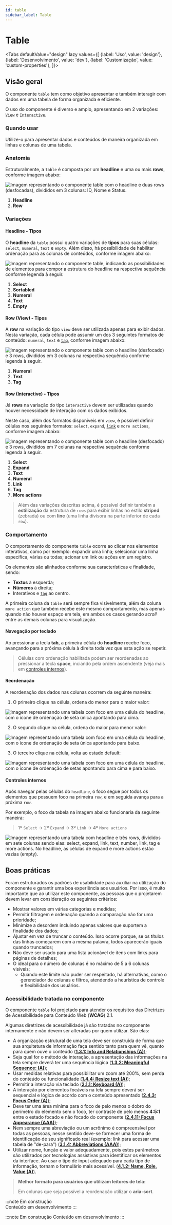 ```yaml
---
id: table
sidebar_label: Table
---
```




# Table

<Tabs
  defaultValue="design"
  lazy
  values={[
    {label: 'Uso', value: 'design'},
    {label: 'Desenvolvimento', value: 'dev'},
    {label: 'Customização', value: 'custom-properties'},
  ]}>

  <TabItem value="design">

## Visão geral
O componente `table`  tem como objetivo apresentar e também interagir com dados em uma tabela de forma organizada e eficiente.

O uso do componente é diverso e amplo, apresentando em 2 variações: [`View`](table#row-view---tipos) e [`Interactive`](table#row-interactive---tipos).

### Quando usar
Utilize-o para apresentar dados e conteúdos de maneira organizada em linhas e colunas de uma tabela.

### Anatomia
Estruturalmente, a `table` é composta por um **headline** e uma ou mais **rows**, conforme imagem abaixo:

<img
  src={TableAnatomy}
  alt="Imagem representando o componente table com o headline e duas rows (desfocadas), divididos em 3 colunas: ID, Nome e Status."
/> 

1. **Headline**
2. **Row**

### Variações

#### Headline - Tipos
O **headline** da `table` possui quatro variações de **tipos** para suas células: `select`, `numeral`, `text` e `empty`. 
Além disso, há possibilidade de habilitar ordenação para as colunas de conteúdos, conforme imagem abaixo:

<img
  src={TableHeadlineAnatomy}
  alt="Imagem representando o componente table, indicando as possibilidades de elementos para compor a estrutura do headline na respectiva sequência conforme legenda à seguir."
/> 

1. **Select**
2. **Sortabled**
3. **Numeral**
4. **Text**
5. **Empty**

#### Row (View) - Tipos
A **row** na variação do tipo `view` deve ser utilizada apenas para exibir dados. 
Nesta variação, cada célula pode assumir um dos 3 seguintes formatos de conteúdo: `numeral`, `text` e [`tag`](tag), conforme imagem abaixo:

<img
  src={TableRowViewAnatomy}
  alt="Imagem representando o componente table com o headline (desfocado) e 3 rows, divididos em 3 colunas na respectiva sequência conforme legenda à seguir."
/> 

1. **Numeral**
2. **Text**
3. **Tag**

#### Row (Interactive) - Tipos
Já **rows** na variação do tipo `interactive` devem ser utilizadas quando houver necessidade de interação com os dados exibidos.

Neste caso, além dos formatos disponíveis em `view`, é possível definir células nos seguintes formatos: `select`, `expand`, [`link`](link) e `more actions`, conforme imagem abaixo:

<img
  src={TableRowInteractiveAnatomy}
  alt="Imagem representando o componente table com o headline (desfocado) e 3 rows, divididos em 7 colunas na respectiva sequência conforme legenda à seguir."
/> 

1. **Select**
2. **Expand**
3. **Text**
4. **Numeral**
5. **Link**
6. **Tag**
7. **More actions**

> Além das variações descritas acima, é possível definir também a **estilização** da estrutura de `rows` para exibir linhas no estilo **striped** (zebrada) ou com **line** (uma linha divisora na parte inferior de cada `row`).

### Comportamento
O comportamento do componente `table` ocorre ao clicar nos elementos interativos, como por exemplo: expandir uma linha; selecionar uma linha específica, várias ou todas; acionar um link ou ações em um registro.

Os elementos são alinhados conforme sua características e finalidade, sendo:
- **Textos** à esquerda;
- **Números** à direita;
- Interativos e [`tag`](tag) ao centro.

A primeira coluna da `table` será sempre fixa visivelmente, além da coluna `more action` que também recebe este mesmo comportamento, mas apenas quando não houver espaço em tela, em ambos os casos gerando _scroll_ entre as demais colunas para visualização.

#### Navegação por teclado
Ao pressionar a tecla **tab**, a primeira célula do **headline** recebe foco, avançando para a próxima célula à direita toda vez que esta ação se repetir.

> Células com ordenação habilitada podem ser reordenadas ao pressionar a tecla **space**, inciando pela ordem ascendente (veja mais em [controles internos](table#controles-internos)).

#### Reordenação
A reordenação dos dados nas colunas ocorrem da seguinte maneira:

1. O primeiro clique na célula, ordena do menor para o maior valor:

<img
  src={TableFirstSort}
  alt="Imagem representando uma tabela com foco em uma célula do headline, com o ícone de ordenação de seta única apontando para cima."
/> 


2. O segundo clique na célula, ordena do maior para menor valor:

<img
  src={TableSecondSort}
  alt="Imagem representando uma tabela com foco em uma célula do headline, com o ícone de ordenação de seta única apontando para baixo."
/> 

3. O terceiro clique na célula, volta ao estado default:

<img
  src={TableThridSort}
  alt="Imagem representando uma tabela com foco em uma célula do headline, com o ícone de ordenação de setas apontando para cima e para baixo."
/> 

#### Controles internos
Após navegar pelas células do `headline`, o foco segue por todos os elementos que possuem foco na primeira `row`, e em seguida avança para a próxima `row`.

Por exemplo, o foco da tabela na imagem abaixo funcionaria da seguinte maneira:

> 1º `Select` -> 2º `Expand` -> 3º `Link` -> 4º `More actions`

<img
  src={TableFocusabledElements}
  alt="Imagem representando uma tabela com headline e três rows, divididos em sete colunas sendo elas: select, expand, link, text, number, link, tag e more actions.
  No headline, as células de expand e more actions estão vazias (empty)."
/>

## Boas práticas
Foram estruturados os padrões de usabilidade para auxiliar na utilização do componente e garantir uma boa experiência aos usuários. 
Por isso, é muito importante que ao utilizar este componente, as pessoas que o projetarem devem levar em consideração os seguintes critérios:

- Mostrar valores em várias categorias e medidas;
- Permitir filtragem e ordenação quando a comparação não for uma prioridade;
- Minimize a desordem incluindo apenas valores que suportem a finalidade dos dados;
- Ajustar em vez de truncar o conteúdo. Isso ocorre porque, se os títulos das linhas começarem com a mesma palavra, todos aparecerão iguais quando truncados;
- Não deve ser usado para uma lista acionável de itens com links para páginas de detalhes;
- O ideal para o número de colunas é no máximo de 5 a 6 colunas visíveis;
  - Quando este limite não puder ser respeitado, há alternativas, como o gerenciador de colunas e filtros, atendendo a heurística de controle e flexibilidade dos usuários.

### Acessibilidade tratada no componente
O componente `table` foi projetado para atender os requisitos das Diretrizes de Acessibilidade para Conteúdo Web (**WCAG**) 2.1.

Algumas diretrizes de acessibilidade já são tratadas no componente internamente e não devem ser alteradas por quem utilizar.  São elas:

- A organização estrutural de uma tela deve ser construída de forma que sua arquitetura de informação faça sentido tanto para quem vê, quanto para quem ouve o conteúdo ([**1.3.1: Info and Relationships (A)**](https://www.w3.org/WAI/WCAG21/Understanding/info-and-relationships.html));
- Seja qual for o método de interação, a apresentação das informações na tela sempre deverá ter uma sequência lógica ([**1.3.2: Meaningful Sequence: (A)**](https://www.w3.org/TR/UNDERSTANDING-WCAG20/content-structure-separation-sequence.html));
- Usar medidas relativas para possibilitar um zoom até 200%, sem perda do conteúdo ou funcionalidade ([**1.4.4: Resize text (A)**](https://www.w3.org/TR/UNDERSTANDING-WCAG20/visual-audio-contrast-scale.html));
- Permitir a interação via teclado ([**2.1.1: Keyboard (A)**](https://www.w3.org/WAI/WCAG21/Understanding/keyboard));
- A interação por elementos focáveis na tela sempre deverá ser sequencial e lógica de acordo com o conteúdo apresentado ([**2.4.3: Focus Order (A)**](https://www.w3.org/WAI/WCAG21/Understanding/focus-order));
- Deve ter uma área mínima para o foco de pelo menos o dobro do perímetro do elemento sem o foco, ter contraste de pelo menos **4:5:1** entre o estado focado e não focado do componente ([**2.4.11: Focus Appearance (AAA)**](https://www.w3.org/WAI/WCAG22/Understanding/focus-appearance-minimum));
- Nem sempre uma abreviação ou um acrônimo é compreensível por todas as pessoas, nesse sentido deve-se fornecer uma forma de identificação de seu significado real (exemplo: link para acessar uma tabela de "de-para") ([**3.1.4: Abbreviations (AAA)**](https://www.w3.org/TR/UNDERSTANDING-WCAG20/meaning-located.html));
- Utilizar nome, função e valor adequadamente, pois estes parâmetros são utilizados por tecnologias assistivas para identificar os elementos da interface.
Ao usar o tipo de input adequado para cada tipo de informação, tornam o formulário mais acessível. ([**4.1.2: Name, Role, Value (A)**](https://www.w3.org/WAI/WCAG21/Understanding/name-role-value.html)).

> **Melhor formato para usuários que utilizam leitores de tela:**
>
> Em colunas que seja possível a reordenação utilizar o **aria-sort**.

</TabItem>

<TabItem value="dev">

:::note Em construção  
Conteúdo em desenvolvimento
:::

</TabItem>

<TabItem value="custom-properties">

:::note Em construção 
Conteúdo em desenvolvimento
:::

</TabItem>

</Tabs>
